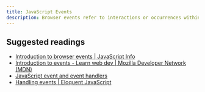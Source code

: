 ```yaml
---
title: JavaScript Events
description: Browser events refer to interactions or occurrences within a web page that JavaScript can listen to and respond to, such as clicks, keyboard input, and page loading.
---
```


## Suggested readings

- [Introduction to browser events | JavaScript Info](https://javascript.info/introduction-browser-events)
- [Introduction to events - Learn web dev | Mozilla Developer Network (MDN)](https://developer.mozilla.org/en-US/docs/Learn/JavaScript/Building_blocks/Events)
- [JavaScript event and event handlers](https://www.elated.com/events-and-event-handlers/)
- [Handling events | Eloquent JavaScript](https://eloquentjavascript.net/15_event.html)
